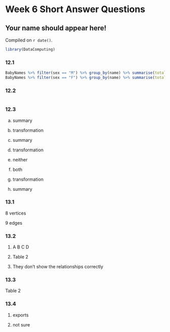 # Week 6 Short Answer Questions

## Your name should appear here!

<!-- leave this material as is -->
Compiled on `r date()`.

```r
library(DataComputing)
```
<!-- put your content after this line -->

### 12.1

```r
BabyNames %>% filter(sex == "M") %>% group_by(name) %>% summarise(total = sum(count)) %>% filter(rank(desc(total)) <= 5)
BabyNames %>% filter(sex == "F") %>% group_by(name) %>% summarise(total = sum(count)) %>% filter(rank(desc(total)) <= 5)
```

### 12.2

```r
```

### 12.3

a. summary

b. transformation

c. summary

d. transformation

e. neither

f. both

g. transformation

h. summary

### 13.1 

8 vertices

9 edges

### 13.2

1. A B C D 

2. Table 2

3. They don't show the relationships correctly

### 13.3

Table 2

### 13.4 

1. exports

2. not sure


